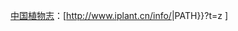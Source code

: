 [[中国植物志]]：[http://www.iplant.cn/info/{{urlencode:{{#invoke:Wikidata|getValue|P225|{{{bn|FETCH_WIKIDATA}}}}}|PATH}}?t=z {{PAGENAME}}]
<noinclude>{{documentation}}
</noinclude>